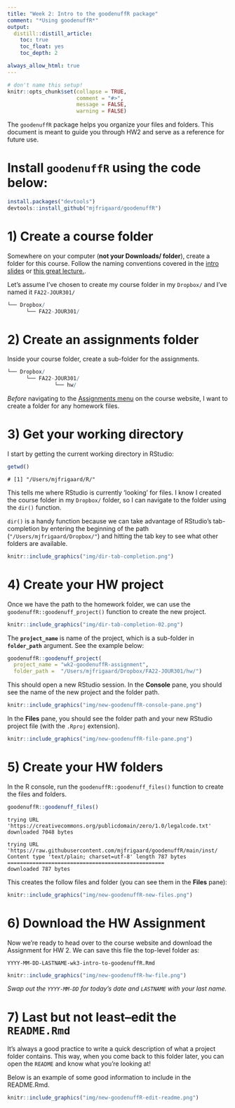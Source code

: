 ```yaml
---
title: "Week 2: Intro to the goodenuffR package"
comment: "*Using goodenuffR*"
output:
  distill::distill_article:
    toc: true
    toc_float: yes
    toc_depth: 2

always_allow_html: true
---
```


```r
# don't name this setup!
knitr::opts_chunk$set(collapse = TRUE,
                      comment = "#>",
                      message = FALSE,
                      warning = FALSE)
```


The `goodenuffR` package helps you organize your files and folders. This document is meant to guide you through HW2 and serve as a reference for future use. 

# Install `goodenuffR` using the code below: 

```r
install.packages("devtools")
devtools::install_github("mjfrigaard/goodenuffR")
```

# 1) Create a course folder 

Somewhere on your computer (**not your Downloads/ folder**), create a folder for this course. Follow the naming conventions covered in the [intro slides](https://mjfrigaard.github.io/FA22-JOUR301/slides/intro-to-files-directories.html#1) or [this great lecture.](http://www2.stat.duke.edu/~rcs46/lectures_2015/01-markdown-git/slides/naming-slides/naming-slides.pdf).

Let's assume I've chosen to create my course folder in my `Dropbox/` and I've named it `FA22-JOUR301/`

```r
└── Dropbox/
      └── FA22-JOUR301/
```

# 2) Create an assignments folder 

Inside your course folder, create a sub-folder for the assignments.

```r
└── Dropbox/
      └── FA22-JOUR301/
               └── hw/
```

*Before* navigating to the [Assignments menu]() on the course website, I want to create a folder for any homework files.  

# 3) Get your working directory

I start by getting the current working directory in RStudio: 

```r
getwd()
```

```
# [1] "/Users/mjfrigaard/R/"
```

This tells me where RStudio is currently 'looking' for files. I know I created the course folder in my `Dropbox/` folder, so I can navigate to the folder using the `dir()` function. 

`dir()` is a handy function because we can take advantage of RStudio's tab-completion by entering the beginning of the path (`"/Users/mjfrigaard/Dropbox/"`) and hitting the tab key to see what other folders are available. 

```r
knitr::include_graphics("img/dir-tab-completion.png")
```

# 4) Create your HW project

Once we have the path to the homework folder, we can use the `goodenuffR::goodenuff_project()` function to create the new project. 

```r
knitr::include_graphics("img/dir-tab-completion-02.png")
```

The **`project_name`** is name of the project, which is a sub-folder in **`folder_path`** argument. See the example below:

```r
goodenuffR::goodenuff_project(
  project_name = "wk2-goodenuffR-assignment", 
  folder_path =  "/Users/mjfrigaard/Dropbox/FA22-JOUR301/hw/")
```

This should open a new RStudio session. In the **Console** pane, you should see the name of the new project and the folder path. 

```r
knitr::include_graphics("img/new-goodenuffR-console-pane.png")
```

In the **Files** pane, you should see the folder path and your new RStudio project file (with the `.Rproj` extension).

```r
knitr::include_graphics("img/new-goodenuffR-file-pane.png")
```

# 5) Create your HW folders 

In the R console, run the `goodenuffR::goodenuff_files()` function to create the files and folders. 

```r
goodenuffR::goodenuff_files()
```

```
trying URL 'https://creativecommons.org/publicdomain/zero/1.0/legalcode.txt'
downloaded 7048 bytes

trying URL 'https://raw.githubusercontent.com/mjfrigaard/goodenuffR/main/inst/
Content type 'text/plain; charset=utf-8' length 787 bytes
==================================================
downloaded 787 bytes
```

This creates the follow files and folder (you can see them in the **Files** pane): 

```r
knitr::include_graphics("img/new-goodenuffR-new-files.png")
```

# 6) Download the HW Assignment 

Now we're ready to head over to the course website and download the Assignment for HW 2. We can save this file the top-level folder as:

`YYYY-MM-DD-LASTNAME-wk3-intro-to-goodenuffR.Rmd`

```r
knitr::include_graphics("img/new-goodenuffR-hw-file.png")
```

*Swap out the `YYYY-MM-DD` for today's date and `LASTNAME` with your last name.*

# 7) Last but not least--edit the `README.Rmd`

It's always a good practice to write a quick description of what a project folder contains. This way, when you come back to this folder later, you can open the `README` and know what you're looking at! 

Below is an example of some good information to include in the README.Rmd.

```r
knitr::include_graphics("img/new-goodenuffR-edit-readme.png")
```